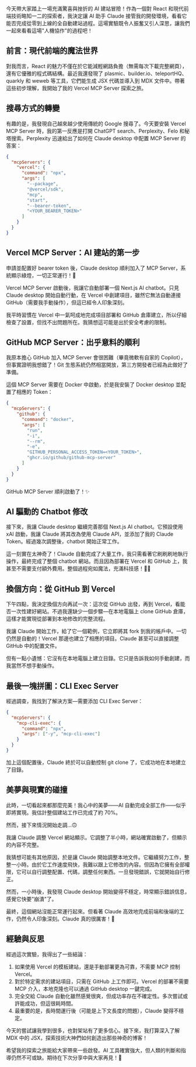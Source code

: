 今天帶大家踏上一場充滿驚喜與挫折的 AI 建站冒險！作為一個對 React 和現代前端技術略知一二的探索者，我決定讓 AI 助手 Claude 接管我的開發環境，看看它能否完成從零到上線的全自動建站過程。這場實驗既令人振奮又引人深思，讓我們一起來看看這場"人機協作"的過程吧！

## 前言：現代前端的魔法世界

對我而言，React 的魅力不僅在於它能減輕網路負擔（無需每次下載完整網頁），還有它優雅的程式碼結構。最近我還發現了 plasmic、builder.io、teleportHQ、quarkly 和 weweb 等工具，它們能生成 JSX 代碼並導入到 MDX 文件中。帶著這些初步理解，我開始了我的 Vercel MCP Server 探索之旅。

## 搜尋方式的轉變

有趣的是，我發現自己越來越少使用傳統的 Google 搜尋了。今天要安裝 Vercel MCP Server 時，我的第一反應是打開 ChatGPT search、Perplexity、Felo 和秘塔搜索。Perplexity 迅速給出了如何在 Claude desktop 中配置 MCP Server 的答案：

```json
{
  "mcpServers": {
    "vercel": {
      "command": "npx",
      "args": [
        "--package",
        "@vercel/sdk",
        "mcp",
        "start",
        "--bearer-token",
        "<YOUR_BEARER_TOKEN>"
      ]
    }
  }
}
```

## Vercel MCP Server：AI 建站的第一步

申請並配置好 bearer token 後，Claude desktop 順利加入了 MCP Server，系統顯示綠燈，一切正常運行！🚀

Vercel MCP Server 啟動後，我讓它自動部署一個 Next.js AI chatbot。只見 Claude desktop 開始自動行動，在 Vercel 中創建項目，雖然它無法自動連接 GitHub（需要我手動操作），但這已經令人印象深刻。

我平時習慣在 Vercel 中一氣呵成地完成項目部署和 GitHub 倉庫建立，所以仔細檢查了設置，但找不出問題所在。我猜想這可能是出於安全考慮的限制。

## GitHub MCP Server：出乎意料的順利

我原本擔心 GitHub 加入 MCP Server 會很困難（畢竟微軟有自家的 Copilot），但事實證明我想錯了！Git 生態系統仍然相當開放，第三方開發者已經為此做好了準備。

這個 MCP Server 需要在 Docker 中啟動，於是我安裝了 Docker desktop 並配置了相應的 Token：

```json
{
  "mcpServers": {
    "github": {
      "command": "docker",
      "args": [
        "run",
        "-i",
        "--rm",
        "-e",
        "GITHUB_PERSONAL_ACCESS_TOKEN=<YOUR_TOKEN>",
        "ghcr.io/github/github-mcp-server"
      ]
    }
  }
}
```

GitHub MCP Server 順利啟動了！✨

## AI 驅動的 Chatbot 修改

接下來，我讓 Claude desktop 繼續完善那個 Next.js AI chatbot。它預設使用 xAI 啟動，我讓 Claude 將其改為使用 Claude API，並添加了我的 Claude Token。經過幾次調整後，chatbot 開始正常工作。

這一刻實在太神奇了！Claude 自動完成了大量工作，我只需看著它刷刷刷地執行操作，最終完成了整個 chatbot 網站。而且因為部署在 Vercel 和 GitHub 上，我甚至不需要支付額外費用。整個過程宛如魔法，充滿科技感！🧙‍♂️

## 換個方向：從 GitHub 到 Vercel

下午四點，我決定換個方向再試一次：這次從 GitHub 出發，再到 Vercel，看能否一次性建好網站。不過我還缺少一個步驟—在本地電腦上 clone GitHub 倉庫，這樣才能實現從部署到本地修改的完整流程。

我讓 Claude 開始工作，給了它一個範例，它立即將其 fork 到我的帳戶中。一切仍然是自動的！Vercel 那邊也建立了相應的項目。Claude 甚至可以直接調整 GitHub 中的配置文件。

但有一點小遺憾：它沒有在本地電腦上建立目錄。它只是告訴我如何手動創建，而我當然不想手動操作。

## 最後一塊拼圖：CLI Exec Server

經過調查，我找到了解決方案—需要添加 CLI Exec Server：

```json
{
  "mcpServers": {
    "mcp-cli-exec": {
      "command": "npx",
      "args": ["-y", "mcp-cli-exec"]
    }
  }
}
```

加上這個配置後，Claude 終於可以自動控制 git clone 了，它成功地在本地建立了目錄。

## 美夢與現實的碰撞

此時，一切看起來都那麼完美！我心中的美夢——AI 自動完成全部工作——似乎即將實現。我估計整個建站工作已完成了約 70%。

然而，接下來情況開始走調...🙃

我讓 Claude 調整 Vercel 網站顯示。它調整了半小時，網站確實啟動了，但顯示的內容不完整。

我猜想可能有其他原因，於是讓 Claude 開始調整本地文件。它繼續努力工作，整整一小時。由於它工作速度飛快，我難以跟上它修改的內容。但因為它擁有全部權限，它可以自行調整配置、代碼，調整任何東西。一旦發現錯誤，它就開始自行修正。

然而，一小時後，我發現 Claude desktop 開始變得不穩定，時常顯示錯誤信息，感覺它快要"崩潰"了。

最終，這個網站沒能正常運行起來。但看著 Claude 高效地完成前端和後端的工作，仍然令人印象深刻。Claude 真的很厲害！👏

## 經驗與反思

經過這次實驗，我得出了一些結論：

1. 如果使用 Vercel 的模板建站，還是手動部署更為可靠，不需要 MCP 控制 Vercel。
2. 對於特定需求的建站項目，只需在 GitHub 上工作即可。Vercel 的部署不需要 MCP 介入，本地克隆也可以通過 GitHub desktop 一鍵完成。
3. 完全交給 Claude 自動化雖然感覺很爽，但成功率存在不確定性。多次嘗試或許能成功，但這很耗時間。
4. 最重要的是，長時間運行後（可能是上下文長度的問題），Claude 變得不穩定。

今天的嘗試讓我學到很多，也對架站有了更多信心。接下來，我打算深入了解 MDX 中的 JSX，探索技術大神們如何創造出那些神奇的博客！

希望我的探索之旅能給大家帶來一些啟發。AI 工具確實強大，但人類的判斷和指導仍然不可或缺。期待在下次分享中與大家再見！🚀